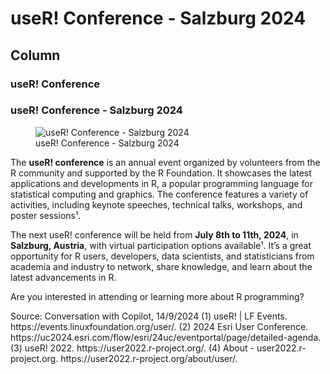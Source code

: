 useR! Conference - Salzburg 2024 {data-navmenu="Conferences"}
===========================================

Column {.tabset}
--------------------

### useR! Conference

<h3>useR! Conference - Salzburg 2024</h3>

![useR! Conference - Salzburg 2024](./Conferences/Resources/UseR-24-Event-LaunchAssets-v2_cfp-632x84.png)

The **useR! conference** is an annual event organized by volunteers from the R community and supported by the R Foundation. It showcases the latest applications and developments in R, a popular programming language for statistical computing and graphics. The conference features a variety of activities, including keynote speeches, technical talks, workshops, and poster sessions¹.

The next useR! conference will be held from **July 8th to 11th, 2024**, in **Salzburg, Austria**, with virtual participation options available¹. It's a great opportunity for R users, developers, data scientists, and statisticians from academia and industry to network, share knowledge, and learn about the latest advancements in R.

Are you interested in attending or learning more about R programming?

Source: Conversation with Copilot, 14/9/2024
(1) useR! | LF Events. https://events.linuxfoundation.org/user/.
(2) 2024 Esri User Conference. https://uc2024.esri.com/flow/esri/24uc/eventportal/page/detailed-agenda.
(3) useR! 2022. https://user2022.r-project.org/.
(4) About - user2022.r-project.org. https://user2022.r-project.org/about/user/.

